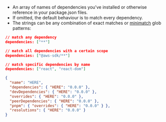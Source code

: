 
<Pills optional />

- An array of names of dependencies you've installed or otherwise reference in your package.json files.
- If omitted, the default behaviour is to match every dependency.
- The strings can be any combination of exact matches or [minimatch](https://github.com/isaacs/minimatch) glob patterns:

```json title="Examples of valid values"
// match any dependency
dependencies: ["**"]

// match all dependencies with a certain scope
dependencies: ["@aws-sdk/**"]

// match specific dependencies by name
dependencies: ["react", "react-dom"]
```

```json title="Where this pattern is matched against"
{
  "name": "HERE",
  "dependencies": { "HERE": "0.0.0" },
  "devDependencies": { "HERE": "0.0.0" },
  "overrides": { "HERE": "0.0.0" },
  "peerDependencies": { "HERE": "0.0.0" },
  "pnpm": { "overrides": { "HERE": "0.0.0" } },
  "resolutions": { "HERE": "0.0.0" }
}
```
